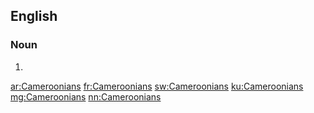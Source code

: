 ==English==

===Noun===
{{head|en|noun plural form}}

# {{plural of|Cameroonian|lang=en}}

[[ar:Cameroonians]]
[[fr:Cameroonians]]
[[sw:Cameroonians]]
[[ku:Cameroonians]]
[[mg:Cameroonians]]
[[nn:Cameroonians]]